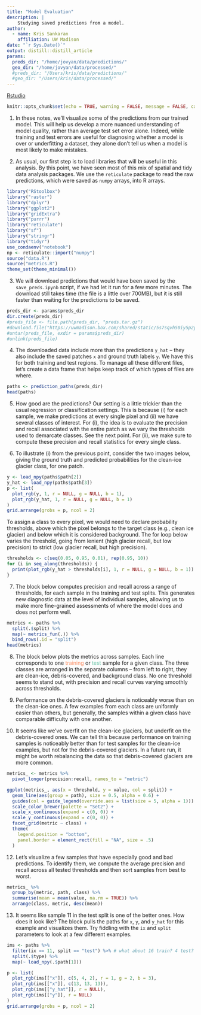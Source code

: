 ```yaml
---
title: "Model Evaluation"
description: |
    Studying saved predictions from a model.
author:
  - name: Kris Sankaran
    affiliation: UW Madison
date: "`r Sys.Date()`"
output: distill::distill_article
params:
  preds_dir: "/home/jovyan/data/predictions/"
  geo_dir: "/home/jovyan/data/processed/"
  #preds_dir: "/Users/kris/data/predictions/"
  #geo_dir: "/Users/kris/data/processed/"
---
```


[Rstudio](https://mybinder.org/v2/gh/krisrs1128/mappingvis/master?urlpath=rstudio)

```r
knitr::opts_chunk$set(echo = TRUE, warning = FALSE, message = FALSE, cache = TRUE)
```

1. In these notes, we'll visualize some of the predictions from our trained
model. This will help us develop a more nuanced understanding of model quality,
rather than average test set error alone. Indeed, while training and test errors
are useful for diagnosing whether a model is over or underfitting a dataset,
they alone don't tell us when a model is most likely to make mistakes.

2. As usual, our first step is to load libraries that will be useful in this
analysis. By this point, we have seen most of this mix of spatial and tidy data
analysis packages. We use the `reticulate` package to read the raw predictions,
which were saved as `numpy` arrays, into R arrays.

```r
library("RStoolbox")
library("raster")
library("dplyr")
library("ggplot2")
library("gridExtra")
library("purrr")
library("reticulate")
library("sf")
library("stringr")
library("tidyr")
use_condaenv("notebook")
np <- reticulate::import("numpy")
source("data.R")
source("metrics.R")
theme_set(theme_minimal())
```

3. We will download predictions that would have been saved by the
`save_preds.ipynb` script, if we had let it run for a few more minutes. The
download still takes time (the file is a little over 700MB), but it is still
faster than waiting for the predictions to be saved.

```r
preds_dir <- params$preds_dir
dir.create(preds_dir)
#preds_file <- file.path(preds_dir, "preds.tar.gz")
#download.file("https://uwmadison.box.com/shared/static/5s7sqvh50iy5p2yl2basfdzgss9lgnxr.gz", preds_file)
#untar(preds_file, exdir = params$preds_dir)
#unlink(preds_file)
```

4. The downloaded data include more than the predictions `y_hat` -- they also
include the saved patches `x` and ground truth labels `y`. We have this for both
training and test regions. To manage all these different files, let's create a
data frame that helps keep track of which types of files are where.

```r
paths <- prediction_paths(preds_dir)
head(paths)
```
5. How good are the predictions? Our setting is a little trickier than the usual
regression or classification settings. This is because (i) for each sample, we
make predictions at every single pixel and (ii) we have several classes of
interest. For (i), the idea is to evaluate the precision and recall associated
with the entire patch as we vary the thresholds used to demarcate classes. See
the next point. For (ii), we make sure to compute these precision and recall
statistics for every single class.

6. To illustrate (i) from the previous point, consider the two images below,
giving the ground truth and predicted probabilities for the clean-ice glacier
class, for one patch.

```r
y <- load_npy(paths$path[2])
y_hat <- load_npy(paths$path[3])
p <- list(
  plot_rgb(y, 1, r = NULL, g = NULL, b = 1),
  plot_rgb(y_hat, 1, r = NULL, g = NULL, b = 1)
)
grid.arrange(grobs = p, ncol = 2)
```

To assign a class to every pixel, we would need to declare probability
thresholds, above which the pixel belongs to the target class (e.g., clean ice
glacier) and below which it is considered background. The for loop below varies
the threshold, going from lenient (high glacier recall, but low precision) to
strict (low glacier recall, but high precision).

```r
thresholds <- c(seq(0.05, 0.95, 0.01), rep(0.95, 10))
for (i in seq_along(thresholds)) {
  print(plot_rgb(y_hat > thresholds[i], 1, r = NULL, g = NULL, b = 1))
}
```

7. The block below computes precision and recall across a range of thresholds,
for each sample in the training and test splits. This generates new diagnostic
data at the level of individual samples, allowing us to make more fine-grained
assessments of where the model does and does not perform well.

```r
metrics <- paths %>%
  split(.$split) %>%
  map(~ metrics_fun(.)) %>%
  bind_rows(.id = "split")
head(metrics)
```

8. The block below plots the metrics across samples. Each line corresponds to
one <span style="color: #fc8d62;">training</span> or <span style="color:
#66c2a5;">test</span> sample for a given class. The three classes are arranged
in the separate columns -- from left to right, they are clean-ice,
debris-covered, and background class. No one threshold seems to stand out, with
precision and recall curves varying smoothly across thresholds.

9. Performance on the debris-covered glaciers is noticeably worse than on the
clean-ice ones. A few examples from each class are uniformly easier than others,
but generally, the samples within a given class have comparable difficulty with
one another.

10. It seems like we've overfit on the clean-ice glaciers, but underfit on the
debris-covered ones. We can tell this because performance on training samples is
noticeably better than for test samples for the clean-ice examples, but not for
the debris-covered glaciers. In a future run, it might be worth rebalancing the
data so that debris-covered glaciers are more common.

```r
metrics_ <- metrics %>%
  pivot_longer(precision:recall, names_to = "metric")

ggplot(metrics_, aes(x = threshold, y = value, col = split)) +
  geom_line(aes(group = path), size = 0.5, alpha = 0.6) +
  guides(col = guide_legend(override.aes = list(size = 5, alpha = 1))) +
  scale_color_brewer(palette = "Set2") +
  scale_x_continuous(expand = c(0, 0)) +
  scale_y_continuous(expand = c(0, 0)) +
  facet_grid(metric ~ class) +
  theme(
    legend.position = "bottom",
    panel.border = element_rect(fill = "NA", size = .5)
  )
```

12. Let's visualize a few samples that have especially good and bad predictions.
To identify them, we compute the average precision and recall across all tested
thresholds and then sort samples from best to worst.

```r
metrics_ %>%
  group_by(metric, path, class) %>%
  summarise(mean = mean(value, na.rm = TRUE)) %>%
  arrange(class, metric, desc(mean))
```

13. It seems like sample 11 in the test split is one of the better ones. How
does it look like? The block pulls the paths for `x`, `y`, and `y_hat` for this
example and visualizes them. Try fiddling with the `ix` and `split` parameters
to look at a few different examples.

```r
ims <- paths %>%
  filter(ix == 11, split == "test") %>% # what about 16 train? 4 test?
  split(.$type) %>%
  map(~ load_npy(.$path[1]))

p <- list(
  plot_rgb(ims[["x"]], c(5, 4, 2), r = 1, g = 2, b = 3),
  plot_rgb(ims[["x"]], c(13, 13, 13)),
  plot_rgb(ims[["y_hat"]], r = NULL),
  plot_rgb(ims[["y"]], r = NULL)
)
grid.arrange(grobs = p, ncol = 2)
```
